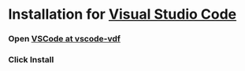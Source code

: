 
# Installation for [Visual Studio Code](https://code.visualstudio.com)

<Steps>

### Open [VSCode at vscode-vdf](vscode:extension/pfwobcke.vscode-vdf)

### Click Install

</Steps>

